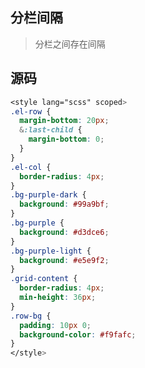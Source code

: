 
<Meta title="Element UI/组件/Basic/Layout/案例/分栏间隔" />

## 分栏间隔

> 分栏之间存在间隔

<Story
  id="element-ui-组件-basic-layout-hidden-布局-layout--with-two"
/>

## 源码

<Source id="element-ui-组件-basic-layout-hidden-布局-layout--with-two" />

```css
<style lang="scss" scoped>
.el-row {
  margin-bottom: 20px;
  &:last-child {
    margin-bottom: 0;
  }
}
.el-col {
  border-radius: 4px;
}
.bg-purple-dark {
  background: #99a9bf;
}
.bg-purple {
  background: #d3dce6;
}
.bg-purple-light {
  background: #e5e9f2;
}
.grid-content {
  border-radius: 4px;
  min-height: 36px;
}
.row-bg {
  padding: 10px 0;
  background-color: #f9fafc;
}
</style>

```